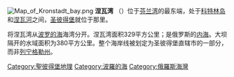 [[Image:Map_of_Kronstadt_bay.png|thumb]]
'''涅瓦湾''' （{{lang-ru|Невская губа}}）位于[[芬兰湾|芬兰湾]]的最东端，处于[[科特林岛|科特林岛]]和[[涅瓦河|涅瓦河]]之间，[[圣彼得堡|圣彼得堡]]就位于那里。

{{link-en|聖彼得堡大壩|Saint Petersburg Dam}}将涅瓦湾从[[波罗的海|波罗的海]]海湾分开。涅瓦湾面积329平方公里；是俄罗斯的[[内海|内海]]。大坝隔开的水域面积为380平方公里。整个海岸线被划定为圣彼得堡直辖市的一部分，而非[[列宁格勒州|列宁格勒州]]。
{{coord|59|57|N|30|00|E |display=title |region:RU_type:waterbody_scale:500000}}

[[Category:聖彼得堡地理|Category:聖彼得堡地理]]
[[Category:波羅的海|Category:波羅的海]]
[[Category:俄羅斯海灣|Category:俄羅斯海灣]]